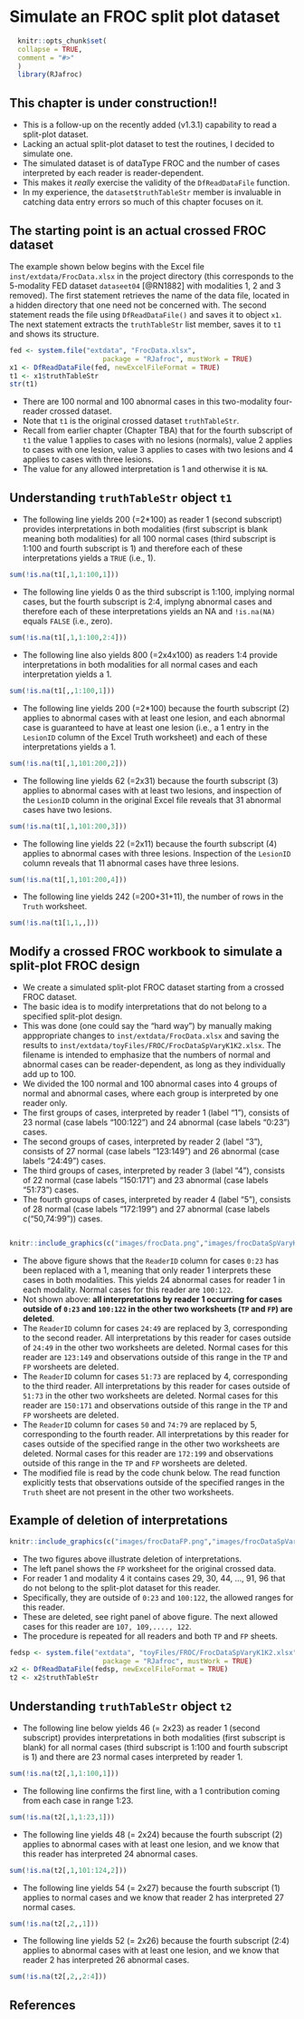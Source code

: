 # Simulate an FROC split plot dataset {#SimufrocSpdataset}


```r
  knitr::opts_chunk$set(
  collapse = TRUE,
  comment = "#>"
  )
  library(RJafroc)
```

## This chapter is under construction!!
* This is a follow-up on the recently added (v1.3.1) capability to read a split-plot dataset.
* Lacking an actual split-plot dataset to test the routines, I decided to simulate one.
* The simulated dataset is of dataType FROC and the number of cases interpreted by each reader is reader-dependent.
* This makes it *really* exercise the validity of the `DfReadDataFile` function.
* In my experience, the `dataset$truthTableStr` member is invaluable in catching data entry errors so much of this chapter focuses on it.

## The starting point is an actual crossed FROC dataset
The example shown below begins with the Excel file `inst/extdata/FrocData.xlsx` in the project directory (this corresponds to the 5-modality FED dataset `dataseet04` [@RN1882] with modalities 1, 2 and 3 removed). The first statement retrieves the name of the data file, located in a hidden directory that one need not be concerned with. The second statement reads the file using `DfReadDataFile()` and saves it to object `x1`. The next statement extracts the `truthTableStr` list member, saves it to `t1` and shows its structure.

```r
fed <- system.file("extdata", "FrocData.xlsx",
                       package = "RJafroc", mustWork = TRUE)
x1 <- DfReadDataFile(fed, newExcelFileFormat = TRUE)
t1 <- x1$truthTableStr
str(t1)
```             

* There are 100 normal and 100 abnormal cases in this two-modality four-reader crossed dataset.
* Note that `t1` is the original crossed dataset `truthTableStr`.
* Recall from earlier chapter (Chapter TBA) that for the fourth subscript of `t1` the value 1 applies to cases with no lesions (normals), value 2 applies to cases with one lesion, value 3 applies to cases with two lesions and 4 applies to cases with three lesions.
* The value for any allowed interpretation is 1 and otherwise it is `NA`.

## Understanding `truthTableStr` object `t1`
* The following line yields 200 (=2*100) as reader 1 (second subscript) provides interpretations in both modalities (first subscript is blank meaning both modalities) for all 100 normal cases (third subscript is 1:100 and fourth subscript is 1) and therefore each of these interpretations yields a `TRUE` (i.e., 1).
```r
sum(!is.na(t1[,1,1:100,1]))
```             
* The following line yields 0 as the third subscript is 1:100, implying normal cases, but the fourth subscript is 2:4, implyng abnormal cases and therefore each of these interpretations yields an NA and `!is.na(NA)` equals `FALSE` (i.e., zero).
```r
sum(!is.na(t1[,1,1:100,2:4]))
```             

* The following line also yields 800 (=2x4x100) as readers 1:4 provide interpretations in both modalities for all normal cases and each interpretation yields a 1.
```r
sum(!is.na(t1[,,1:100,1]))
```             

* The following line yields 200 (=2*100) because the fourth subscript (2) applies to abnormal cases with at least one lesion, and each abnormal case is guaranteed to have at least one lesion (i.e., a 1 entry in the `LesionID` column of the Excel Truth worksheet) and each of these interpretations yields a 1.
```r
sum(!is.na(t1[,1,101:200,2]))
```             

* The following line yields 62 (=2x31) because the fourth subscript (3) applies to abnormal cases with at least two lesions, and inspection of the `LesionID` column in the original Excel file reveals that 31 abnormal cases have two lesions. 
```r
sum(!is.na(t1[,1,101:200,3]))
```             

* The following line yields 22 (=2x11) because the fourth subscript (4) applies to abnormal cases with three lesions. Inspection of the `LesionID` column reveals that 11 abnormal cases have three lesions. 

```r
sum(!is.na(t1[,1,101:200,4]))
```             

* The following line yields 242 (=200+31+11), the number of rows in the `Truth` worksheet.
```r
sum(!is.na(t1[1,1,,]))
```             

## Modify a crossed FROC workbook to simulate a split-plot FROC design
* We create a simulated split-plot FROC dataset starting from a crossed FROC dataset. 
* The basic idea is to modify interpretations that do not belong to a specified split-plot design.
* This was done (one could say the "hard way") by manually making apppropriate changes to `inst/extdata/FrocData.xlsx` and saving the results to `inst/extdata/toyFiles/FROC/FrocDataSpVaryK1K2.xlsx`. The filename is intended to emphasize that the numbers of normal and abnormal cases can be reader-dependent, as long as they individually add up to 100.
* We divided the 100 normal and 100 abnormal cases into 4 groups of normal and abnormal cases, where each group is interpreted by one reader only.
* The first groups of cases, interpreted by reader 1 (label "1"), consists of 23 normal (case labels "100:122") and 24 abnormal (case labels "0:23") cases.
* The second groups of cases, interpreted by reader 2 (label "3"), consists of 27 normal (case labels "123:149") and 26 abnormal (case labels "24:49") cases.
* The third groups of cases, interpreted by reader 3 (label "4"), consists of 22 normal (case labels "150:171") and 23 abnormal (case labels "51:73") cases.
* The fourth groups of cases, interpreted by reader 4 (label "5"), consists of 28 normal (case labels "172:199") and 27 abnormal (case labels c("50,74:99")) cases.

```r
```             

```r
knitr::include_graphics(c("images/frocData.png","images/frocDataSpVaryK1K2.png"))
``` 

* The above figure shows that the `ReaderID` column for cases `0:23` has been replaced with a 1, meaning that only reader 1 interprets these cases in both modalities. This yields 24 abnormal cases for reader 1 in each modality. Normal cases for this reader are `100:122`.
* Not shown above: **all interpretations by reader 1 occurring for cases outside of `0:23` and `100:122` in the other two worksheets (`TP` and `FP`) are deleted**.
* The `ReaderID` column for cases `24:49` are replaced by 3, corresponding to the second reader. All interpretations by this reader for cases outside of `24:49` in the other two worksheets are deleted. Normal cases for this reader are `123:149` and observations outside of this range in the `TP` and `FP` worsheets are deleted.
* The `ReaderID` column for cases `51:73` are replaced by 4, corresponding to the third reader. All interpretations by this reader for cases outside of `51:73` in the other two worksheets are deleted. Normal cases for this reader are `150:171` and observations outside of this range in the `TP` and `FP` worsheets are deleted.
* The `ReaderID` column for cases `50` and `74:79` are replaced by 5, corresponding to the fourth reader. All interpretations by this reader for cases outside of the specified range in the other two worksheets are deleted. Normal cases for this reader are `172:199` and observations outside of this range in the `TP` and `FP` worsheets are deleted. 
<!-- * The modifed file is saved to `extdata/toyFiles/FROC/FrocDataSpVaryK1K2.xlsx`. -->
* The modified file is read by the code chunk below. The read function explicitly tests that observations outside of the specified ranges in the `Truth` sheet are not present in the other two worksheets.

## Example of deletion of interpretations
```r
knitr::include_graphics(c("images/frocDataFP.png","images/frocDataSpVaryK1K2FP.png"))
``` 

* The two figures above illustrate deletion of interpretations.
* The left panel shows the `FP` worksheet for the original crossed data.
* For reader 1 and modality 4 it contains cases 29, 30, 44, ..., 91, 96 that do not belong to the split-plot dataset for this reader.
* Specifically, they are outside of `0:23` and `100:122`, the allowed ranges for this reader. 
* These are deleted, see right panel of above figure. The next allowed cases for this reader are `107, 109,...., 122`.
* The procedure is repeated for all readers and both `TP` and `FP` sheets.

```r
fedsp <- system.file("extdata", "toyFiles/FROC/FrocDataSpVaryK1K2.xlsx",
                       package = "RJafroc", mustWork = TRUE)
x2 <- DfReadDataFile(fedsp, newExcelFileFormat = TRUE)
t2 <- x2$truthTableStr
```             

## Understanding `truthTableStr` object `t2`
* The following line below yields 46 (= 2x23) as reader 1 (second subscript) provides interpretations in both modalities (first subscript is blank) for all normal cases (third subscript is 1:100 and fourth subscript is 1) and there are 23 normal cases interpreted by reader 1.
```r
sum(!is.na(t2[,1,1:100,1]))
```             

* The following line confirms the first line, with a 1 contribution coming from each case in range 1:23.
```r
sum(!is.na(t2[,1,1:23,1]))
```             

* The following line yields 48 (= 2x24) because the fourth subscript (2) applies to abnormal cases with at least one lesion, and we know that this reader has interpreted 24 abnormal cases.
```r
sum(!is.na(t2[,1,101:124,2]))
```             

* The following line yields 54 (= 2x27) because the fourth subscript (1) applies to normal cases and we know that reader 2 has interpreted 27 normal cases.
```r
sum(!is.na(t2[,2,,1]))
```             

* The following line yields 52 (= 2x26) because the fourth subscript (2:4) applies to abnormal cases with at least one lesion, and we know that reader 2 has interpreted 26 abnormal cases.
```r
sum(!is.na(t2[,2,,2:4]))
```             

## References  
